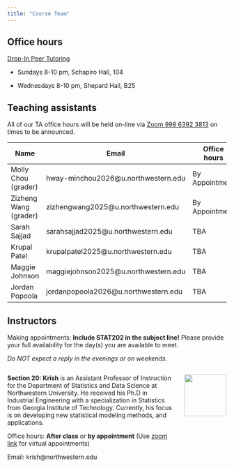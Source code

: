 ---
title: "Course Team"
---

## Office hours

[Drop-In Peer Tutoring](https://www.northwestern.edu/academic-support-learning/course-support/drop-in-peer-tutoring.html)

-   Sundays 8-10 pm, Schapiro Hall, 104

-   Wednesdays 8-10 pm, Shepard Hall, B25

## Teaching assistants

All of our TA office hours will be held on-line via [Zoom 998 6392 3813](https://northwestern.zoom.us/j/99863923813) on times to be announced.

| Name                  | Email                                 | Office hours   |
|---------------------|----------------------------------|-----------------|
| Molly Chou (grader)   | hway-minchou2026\@u.northwestern.edu  | By Appointment |
| Zizheng Wang (grader) | zizhengwang2025\@u.northwestern.edu   | By Appointment |
| Sarah Sajjad          | sarahsajjad2025\@u.northwestern.edu   | TBA            |
| Krupal Patel          | krupalpatel2025\@u.northwestern.edu   | TBA            |
| Maggie Johnson        | maggiejohnson2025\@u.northwestern.edu | TBA            |
| Jordan Popoola        | jordanpopoola2026\@u.northwestern.edu | TBA            |

## Instructors

Making appointments: **Include STAT202 in the subject line!** Please provide your full availability for the day(s) you are available to meet.

*Do NOT expect a reply in the evenings or on weekends.*

::: columns
::: {.column width="80%"}
**Section 20: Krish** is an Assistant Professor of Instruction for the Department of Statistics and Data Science at Northwestern University. He received his Ph.D in Industrial Engineering with a specialization in Statistics from Georgia Institute of Technology. Currently, his focus is on developing new statistical modeling methods, and applications.

Office hours: **After class** or **by appointment** (Use [zoom link](https://northwestern.zoom.us/j/4453742655) for virtual appointments)

Email: krish\@northwestern.edu
:::

::: {.column width="20%"}
![](images/ta/profile_krish.jpg){height="1in"}
:::
:::

<!-- ::: columns -->

<!-- ::: {.column width="80%"} -->

<!-- **Section 21: Dr. Arend Kuyper** is an Associate Professor of Instruction for the Department of Statistics and Data Science at Northwestern University. Individual office hours can be made **by appointment** by emailing a-kuyper\@northwestern.edu -->

<!-- ::: -->

<!-- ::: {.column width="20%"} -->

<!-- ![](images/ta/profile_kuyper.jpg){height="1in"} -->

<!-- ::: -->

<!-- ::: -->
